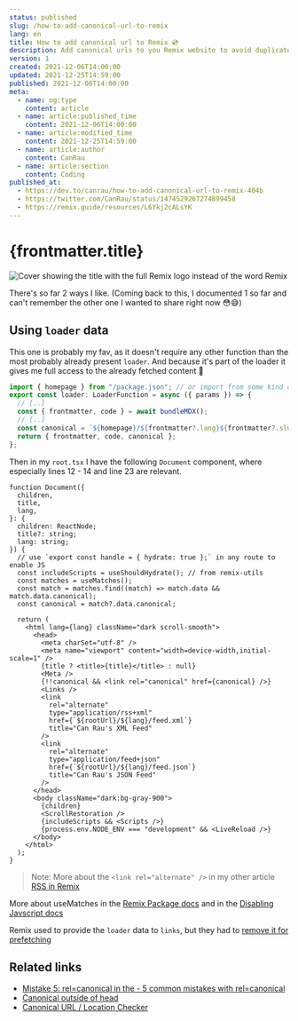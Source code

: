 ```yaml
---
status: published
slug: /how-to-add-canonical-url-to-remix
lang: en
title: How to add canonical url to Remix 💿
description: Add canonical urls to you Remix website to avoid duplicate content penalties for better SEO
version: 1
created: 2021-12-06T14:00:00
updated: 2021-12-25T14:59:00
published: 2021-12-06T14:00:00
meta:
  - name: og:type
    content: article
  - name: article:published_time
    content: 2021-12-06T14:00:00
  - name: article:modified_time
    content: 2021-12-25T14:59:00
  - name: article:author
    content: CanRau
  - name: article:section
    content: Coding
published_at:
  - https://dev.to/canrau/how-to-add-canonical-url-to-remix-404b
  - https://twitter.com/CanRau/status/1474529267274899458
  - https://remix.guide/resources/L6Ykj2cALsYK
---
```



# {frontmatter.title}

![Cover showing the title with the full Remix logo instead of the word Remix](./cover_canonical-urls-remix_s.png)

There's so far 2 ways I like. (Coming back to this, I documented 1 so far and can't remember the other one I wanted to share right now 😳😅)

## Using `loader` data

This one is probably my fav, as it doesn't require any other function than the most probably already present `loader`. And because it's part of the loader it gives me full access to the already fetched content 🥰

```ts
import { homepage } from "/package.json"; // or import from some kind of "/config"
export const loader: LoaderFunction = async ({ params }) => {
  // [..]
  const { frontmatter, code } = await bundleMDX();
  // [..]
  const canonical = `${homepage}/${frontmatter?.lang}${frontmatter?.slug}`;
  return { frontmatter, code, canonical };
};
```

Then in my `root.tsx` I have the following `Document` component, where especially lines 12 - 14 and line 23 are relevant.

```tsx
function Document({
  children,
  title,
  lang,
}: {
  children: ReactNode;
  title?: string;
  lang: string;
}) {
  // use `export const handle = { hydrate: true };` in any route to enable JS
  const includeScripts = useShouldHydrate(); // from remix-utils
  const matches = useMatches();
  const match = matches.find((match) => match.data && match.data.canonical);
  const canonical = match?.data.canonical;

  return (
    <html lang={lang} className="dark scroll-smooth">
      <head>
        <meta charSet="utf-8" />
        <meta name="viewport" content="width=device-width,initial-scale=1" />
        {title ? <title>{title}</title> : null}
        <Meta />
        {!!canonical && <link rel="canonical" href={canonical} />}
        <Links />
        <link
          rel="alternate"
          type="application/rss+xml"
          href={`${rootUrl}/${lang}/feed.xml`}
          title="Can Rau's XML Feed"
        />
        <link
          rel="alternate"
          type="application/feed+json"
          href={`${rootUrl}/${lang}/feed.json`}
          title="Can Rau's JSON Feed"
        />
      </head>
      <body className="dark:bg-gray-900">
        {children}
        <ScrollRestoration />
        {includeScripts && <Scripts />}
        {process.env.NODE_ENV === "development" && <LiveReload />}
      </body>
    </html>
  );
}
```

> Note: More about the `<link rel="alternate" />` in my other article [RSS in Remix](/en/rss-in-remix)

More about useMatches in the [Remix Package docs](https://remix.run/docs/en/v1/api/remix#usematches) and in the [Disabling Javscript docs](https://remix.run/docs/en/v1/guides/disabling-javascript)

Remix used to provide the `loader` data to `links`, but they had to [remove it for prefetching](https://discord.com/channels/770287896669978684/771068344320786452/907715068303642655)

## Related links

- [Mistake 5: rel=canonical in the <body/> - 5 common mistakes with rel=canonical](https://developers.google.com/search/blog/2013/04/5-common-mistakes-with-relcanonical#mistake-5:-rel=canonical-in-the-body)
- [​Canonical outside of head](https://sitebulb.com/hints/indexability/canonical-outside-of-head/)
- [Canonical URL / Location Checker](https://www.seoreviewtools.com/canonical-url-location-checker/)

